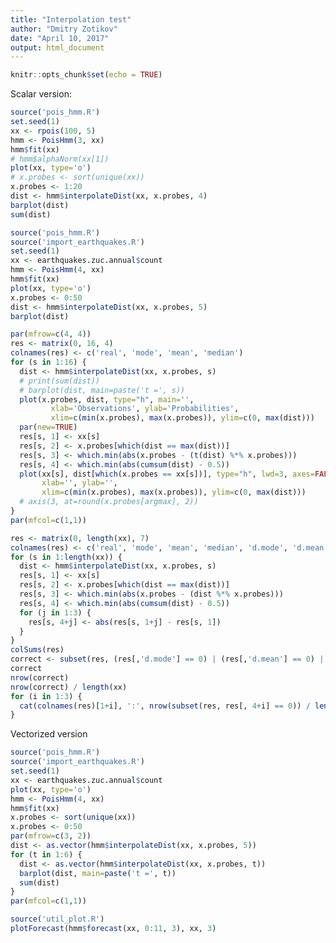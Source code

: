 ```yaml
---
title: "Interpolation test"
author: "Dmitry Zotikov"
date: "April 10, 2017"
output: html_document
---
```


```r
knitr::opts_chunk$set(echo = TRUE)
```

Scalar version:

```r
source('pois_hmm.R')
set.seed(1)
xx <- rpois(100, 5)
hmm <- PoisHmm(3, xx)
hmm$fit(xx)
# hmm$alphaNorm(xx[1])
plot(xx, type='o')
# x.probes <- sort(unique(xx))
x.probes <- 1:20
dist <- hmm$interpolateDist(xx, x.probes, 4)
barplot(dist)
sum(dist)
```

```r
source('pois_hmm.R')
source('import_earthquakes.R')
set.seed(1)
xx <- earthquakes.zuc.annual$count
hmm <- PoisHmm(4, xx)
hmm$fit(xx)
plot(xx, type='o')
x.probes <- 0:50
dist <- hmm$interpolateDist(xx, x.probes, 5)
barplot(dist)
```

```r
par(mfrow=c(4, 4))
res <- matrix(0, 16, 4)
colnames(res) <- c('real', 'mode', 'mean', 'median')
for (s in 1:16) {
  dist <- hmm$interpolateDist(xx, x.probes, s)
  # print(sum(dist))
  # barplot(dist, main=paste('t =', s))
  plot(x.probes, dist, type="h", main='',
         xlab='Observations', ylab='Probabilities',
         xlim=c(min(x.probes), max(x.probes)), ylim=c(0, max(dist)))
  par(new=TRUE)
  res[s, 1] <- xx[s]
  res[s, 2] <- x.probes[which(dist == max(dist))]
  res[s, 3] <- which.min(abs(x.probes - (t(dist) %*% x.probes)))
  res[s, 4] <- which.min(abs(cumsum(dist) - 0.5))
  plot(xx[s], dist[which(x.probes == xx[s])], type="h", lwd=3, axes=FALSE,
       xlab='', ylab='',
       xlim=c(min(x.probes), max(x.probes)), ylim=c(0, max(dist)))
  # axis(3, at=round(x.probes[argmax], 2))
}
par(mfcol=c(1,1))
```

```r
res <- matrix(0, length(xx), 7)
colnames(res) <- c('real', 'mode', 'mean', 'median', 'd.mode', 'd.mean', 'd.median')
for (s in 1:length(xx)) {
  dist <- hmm$interpolateDist(xx, x.probes, s)
  res[s, 1] <- xx[s]
  res[s, 2] <- x.probes[which(dist == max(dist))]
  res[s, 3] <- which.min(abs(x.probes - (dist %*% x.probes)))
  res[s, 4] <- which.min(abs(cumsum(dist) - 0.5))
  for (j in 1:3) {
    res[s, 4+j] <- abs(res[s, 1+j] - res[s, 1])
  }
}
colSums(res)
correct <- subset(res, (res[,'d.mode'] == 0) | (res[,'d.mean'] == 0) | (res[,'d.median'] == 0))
correct
nrow(correct)
nrow(correct) / length(xx)
for (i in 1:3) {
  cat(colnames(res)[1+i], ':', nrow(subset(res, res[, 4+i] == 0)) / length(xx), '\n')
}
```

Vectorized version

```r
source('pois_hmm.R')
source('import_earthquakes.R')
set.seed(1)
xx <- earthquakes.zuc.annual$count
plot(xx, type='o')
hmm <- PoisHmm(4, xx)
hmm$fit(xx)
x.probes <- sort(unique(xx))
x.probes <- 0:50
par(mfrow=c(3, 2))
dist <- as.vector(hmm$interpolateDist(xx, x.probes, 5))
for (t in 1:6) {
  dist <- as.vector(hmm$interpolateDist(xx, x.probes, t))
  barplot(dist, main=paste('t =', t))
  sum(dist)
}
par(mfcol=c(1,1))
```


```r
source('util_plot.R')
plotForecast(hmm$forecast(xx, 0:11, 3), xx, 3)
```

